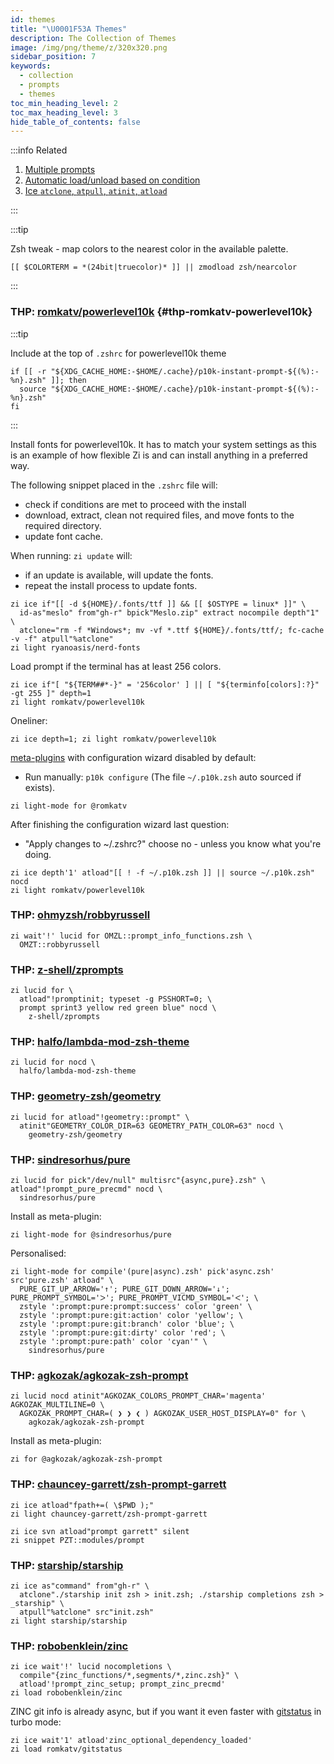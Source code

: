 ```yaml
---
id: themes
title: "\U0001F53A Themes"
description: The Collection of Themes
image: /img/png/theme/z/320x320.png
sidebar_position: 7
keywords:
  - collection
  - prompts
  - themes
toc_min_heading_level: 2
toc_max_heading_level: 3
hide_table_of_contents: false
---
```


<!-- @format -->

:::info Related

1. [Multiple prompts][multiple-prompts]
2. [Automatic load/unload based on condition][automatic-condition-based---load--unload]
3. [Ice `atclone`, `atpull`, `atinit`, `atload`][atclone-atpull-atinit-atload]

:::

:::tip

Zsh tweak - map colors to the nearest color in the available palette.

```shell
[[ $COLORTERM = *(24bit|truecolor)* ]] || zmodload zsh/nearcolor
```

:::

### THP: [romkatv/powerlevel10k](https://github.com/romkatv/powerlevel10k) {#thp-romkatv-powerlevel10k}

:::tip

Include at the top of `.zshrc` for powerlevel10k theme

```shell title="~/.zshrc" showLineNumbers
if [[ -r "${XDG_CACHE_HOME:-$HOME/.cache}/p10k-instant-prompt-${(%):-%n}.zsh" ]]; then
  source "${XDG_CACHE_HOME:-$HOME/.cache}/p10k-instant-prompt-${(%):-%n}.zsh"
fi
```

:::

Install fonts for powerlevel10k. It has to match your system settings as this is an example of how flexible Zi is and can install anything in a preferred way.

The following snippet placed in the `.zshrc` file will:

- check if conditions are met to proceed with the install
- download, extract, clean not required files, and move fonts to the required directory.
- update font cache.

When running: `zi update` will:

- if an update is available, will update the fonts.
- repeat the install process to update fonts.

```shell
zi ice if"[[ -d ${HOME}/.fonts/ttf ]] && [[ $OSTYPE = linux* ]]" \
  id-as"meslo" from"gh-r" bpick"Meslo.zip" extract nocompile depth"1" \
  atclone="rm -f *Windows*; mv -vf *.ttf ${HOME}/.fonts/ttf/; fc-cache -v -f" atpull"%atclone"
zi light ryanoasis/nerd-fonts
```

Load prompt if the terminal has at least 256 colors.

```shell showLineNumbers
zi ice if"[ "${TERM##*-}" = '256color' ] || [ "${terminfo[colors]:?}" -gt 255 ]" depth=1
zi light romkatv/powerlevel10k
```

Oneliner:

```shell
zi ice depth=1; zi light romkatv/powerlevel10k
```

[meta-plugins](/ecosystem/annexes/meta-plugins) with configuration wizard disabled by default:

- Run manually: `p10k configure` (The file `~/.p10k.zsh` auto sourced if exists).

```shell
zi light-mode for @romkatv
```

After finishing the configuration wizard last question:

- "Apply changes to ~/.zshrc?" choose no - unless you know what you're doing.

```shell showLineNumbers
zi ice depth'1' atload"[[ ! -f ~/.p10k.zsh ]] || source ~/.p10k.zsh" nocd
zi light romkatv/powerlevel10k
```

### THP: [ohmyzsh/robbyrussell](https://github.com/ohmyzsh/ohmyzsh/blob/master/themes/robbyrussell.zsh-theme)

```shell showLineNumbers
zi wait'!' lucid for OMZL::prompt_info_functions.zsh \
  OMZT::robbyrussell
```

### THP: [z-shell/zprompts](https://github.com/z-shell/zprompts)

```shell showLineNumbers
zi lucid for \
  atload"!promptinit; typeset -g PSSHORT=0; \
  prompt sprint3 yellow red green blue" nocd \
    z-shell/zprompts
```

### THP: [halfo/lambda-mod-zsh-theme](https://github.com/halfo/lambda-mod-zsh-theme)

```shell showLineNumbers
zi lucid for nocd \
  halfo/lambda-mod-zsh-theme
```

### THP: [geometry-zsh/geometry](https://github.com/geometry-zsh/geometry)

```shell showLineNumbers
zi lucid for atload"!geometry::prompt" \
  atinit"GEOMETRY_COLOR_DIR=63 GEOMETRY_PATH_COLOR=63" nocd \
    geometry-zsh/geometry
```

### THP: [sindresorhus/pure](https://github.com/sindresorhus/pure)

```shell showLineNumbers
zi lucid for pick"/dev/null" multisrc"{async,pure}.zsh" \
atload"!prompt_pure_precmd" nocd \
  sindresorhus/pure
```

Install as meta-plugin:

```shell
zi light-mode for @sindresorhus/pure
```

Personalised:

```shell showLineNumbers
zi light-mode for compile'(pure|async).zsh' pick'async.zsh' src'pure.zsh' atload" \
  PURE_GIT_UP_ARROW='↑'; PURE_GIT_DOWN_ARROW='↓'; PURE_PROMPT_SYMBOL='ᐳ'; PURE_PROMPT_VICMD_SYMBOL='ᐸ'; \
  zstyle ':prompt:pure:prompt:success' color 'green' \
  zstyle ':prompt:pure:git:action' color 'yellow'; \
  zstyle ':prompt:pure:git:branch' color 'blue'; \
  zstyle ':prompt:pure:git:dirty' color 'red'; \
  zstyle ':prompt:pure:path' color 'cyan'" \
    sindresorhus/pure
```

### THP: [agkozak/agkozak-zsh-prompt](https://github.com/agkozak/agkozak-zsh-prompt)

```shell showLineNumbers
zi lucid nocd atinit"AGKOZAK_COLORS_PROMPT_CHAR='magenta' AGKOZAK_MULTILINE=0 \
  AGKOZAK_PROMPT_CHAR=( ❯ ❯ ❮ ) AGKOZAK_USER_HOST_DISPLAY=0" for \
    agkozak/agkozak-zsh-prompt
```

Install as meta-plugin:

```shell
zi for @agkozak/agkozak-zsh-prompt
```

### THP: [chauncey-garrett/zsh-prompt-garrett](https://github.com/chauncey-garrett/zsh-prompt-garrett)

```shell showLineNumbers
zi ice atload"fpath+=( \$PWD );"
zi light chauncey-garrett/zsh-prompt-garrett

zi ice svn atload"prompt garrett" silent
zi snippet PZT::modules/prompt
```

### THP: [starship/starship](https://github.com/starship/starship)

```shell showLineNumbers
zi ice as"command" from"gh-r" \
  atclone"./starship init zsh > init.zsh; ./starship completions zsh > _starship" \
  atpull"%atclone" src"init.zsh"
zi light starship/starship
```

### THP: [robobenklein/zinc][robobenklein/zinc]

```shell showLineNumbers
zi ice wait'!' lucid nocompletions \
  compile"{zinc_functions/*,segments/*,zinc.zsh}" \
  atload'!prompt_zinc_setup; prompt_zinc_precmd'
zi load robobenklein/zinc
```

ZINC git info is already async, but if you want it even faster with [gitstatus][gitstatus] in turbo mode:

```shell showLineNumbers
zi ice wait'1' atload'zinc_optional_dependency_loaded'
zi load romkatv/gitstatus
```

<!-- end-of-file -->
<!-- links -->

[multiple-prompts]: /docs/guides/customization#multiple-prompts
[automatic-condition-based---load--unload]: /docs/getting_started/overview#automatic-condition-based---load--unload
[atclone-atpull-atinit-atload]: /docs/guides/syntax/standard#atclone-atpull-atinit-atload

<!-- external -->

[robobenklein/zinc]: https://github.com/robobenklein/zinc
[gitstatus]: https://github.com/romkatv/gitstatus
